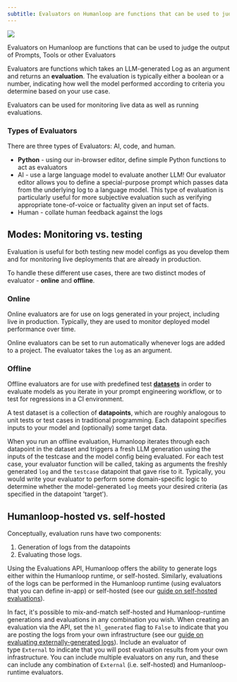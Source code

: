 ```yaml
---
subtitle: Evaluators on Humanloop are functions that can be used to judge the output of Prompts, Tools or other Evaluators.
---
```

<img src="../../assets/images/bf1de93-Evaluators.png" />


Evaluators on Humanloop are functions that can be used to judge the output of Prompts, Tools or other Evaluators

Evaluators are functions which takes an LLM-generated Log as an argument and returns an **evaluation**. The evaluation is typically either a boolean or a number, indicating how well the model performed according to criteria you determine based on your use case.

Evaluators can be used for monitoring live data as well as running evaluations.

### Types of Evaluators

There are three types of Evaluators: AI, code, and human.

- **Python** - using our in-browser editor, define simple Python functions to act as evaluators
- AI - use a large language model to evaluate another LLM! Our evaluator editor allows you to define a special-purpose prompt which passes data from the underlying log to a language model. This type of evaluation is particularly useful for more subjective evaluation such as verifying appropriate tone-of-voice or factuality given an input set of facts.
- Human - collate human feedback against the logs

## Modes: Monitoring vs. testing

Evaluation is useful for both testing new model configs as you develop them and for monitoring live deployments that are already in production.

To handle these different use cases, there are two distinct modes of evaluator - **online** and **offline**.

### Online

Online evaluators are for use on logs generated in your project, including live in production. Typically, they are used to monitor deployed model performance over time.

Online evaluators can be set to run automatically whenever logs are added to a project. The evaluator takes the `log` as an argument.

### Offline

Offline evaluators are for use with predefined test **[datasets](./datasets)** in order to evaluate models as you iterate in your prompt engineering workflow, or to test for regressions in a CI environment.

A test dataset is a collection of **datapoints**, which are roughly analogous to unit tests or test cases in traditional programming. Each datapoint specifies inputs to your model and (optionally) some target data.

When you run an offline evaluation, Humanloop iterates through each datapoint in the dataset and triggers a fresh LLM generation using the inputs of the testcase and the model config being evaluated. For each test case, your evaluator function will be called, taking as arguments the freshly generated `log` and the `testcase` datapoint that gave rise to it. Typically, you would write your evaluator to perform some domain-specific logic to determine whether the model-generated `log` meets your desired criteria (as specified in the datapoint 'target').

## Humanloop-hosted vs. self-hosted

Conceptually, evaluation runs have two components:

1. Generation of logs from the datapoints
2. Evaluating those logs.

Using the Evaluations API, Humanloop offers the ability to generate logs either within the Humanloop runtime, or self-hosted. Similarly, evaluations of the logs can be performed in the Humanloop runtime (using evaluators that you can define in-app) or self-hosted (see our [guide on self-hosted evaluations](../guides/evaluate/self-hosted)).

In fact, it's possible to mix-and-match self-hosted and Humanloop-runtime generations and evaluations in any combination you wish. When creating an evaluation via the API, set the `hl_generated` flag to `False` to indicate that you are posting the logs from your own infrastructure (see our [guide on evaluating externally-generated logs](../guides/evaluate/externally-generated-logs)). Include an evaluator of type `External` to indicate that you will post evaluation results from your own infrastructure. You can include multiple evaluators on any run, and these can include any combination of `External` (i.e. self-hosted) and Humanloop-runtime evaluators.
